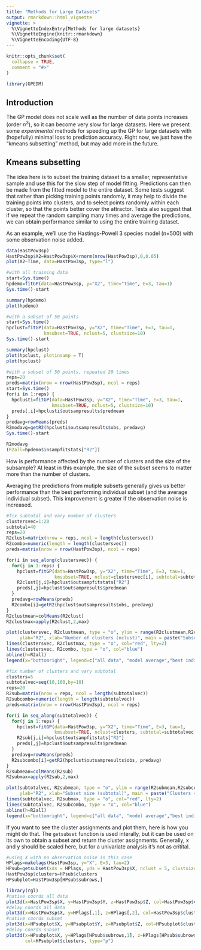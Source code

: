 ```yaml
---
title: "Methods for Large Datasets"
output: rmarkdown::html_vignette
vignette: >
  %\VignetteIndexEntry{Methods for large datasets}
  %\VignetteEngine{knitr::rmarkdown}
  %\VignetteEncoding{UTF-8}
---
```


```r
knitr::opts_chunk$set(
  collapse = TRUE,
  comment = "#>"
)
```

```r
library(GPEDM)
```

## Introduction

The GP model does not scale well as the number of data points increases (order $n^3$), so it can become very slow for large datasets. Here we present some *experimental* methods for speeding up the GP for large datasets with (hopefully) minimal loss to prediction accuracy. Right now, we just have the "kmeans subsetting" method, but may add more in the future.

## Kmeans subsetting

The idea here is to subset the training dataset to a smaller, representative sample and use this for the slow step of model fitting. Predictions can then be made from the fitted model to the entire dataset. Some tests suggest that rather than picking training points randomly, it may help to divide the training points into clusters, and to select points randomly within each cluster, so that the points better cover the attractor. Tests also suggest that if we repeat the random sampling many times and average the predictions, we can obtain performance similar to using the entire training dataset. 

As an example, we'll use the Hastings-Powell 3 species model (n=500) with some observation noise added.

```r
data(HastPow3sp)
HastPow3sp$X2=HastPow3sp$X+rnorm(nrow(HastPow3sp),0,0.05)
plot(X2~Time, data=HastPow3sp, type="l")

#with all training data
start=Sys.time()
hpdemo=fitGP(data=HastPow3sp, y="X2", time="Time", E=3, tau=1)
Sys.time()-start

summary(hpdemo)
plot(hpdemo)

#with a subset of 50 points
start=Sys.time()
hpclust=fitGP(data=HastPow3sp, y="X2", time="Time", E=3, tau=1, 
              kmsubset=TRUE, nclust=5, clustsize=10)
Sys.time()-start

summary(hpclust)
plot(hpclust, plotinsamp = T)
plot(hpclust)

#with a subset of 50 points, repeated 20 times
reps=20
preds=matrix(nrow = nrow(HastPow3sp), ncol = reps)
start=Sys.time()
for(i in 1:reps) {
  hpclusti=fitGP(data=HastPow3sp, y="X2", time="Time", E=3, tau=1, 
                 kmsubset=TRUE, nclust=5, clustsize=10)
  preds[,i]=hpclusti$outsampresults$predmean
}
predavg=rowMeans(preds)
R2modavg=getR2(hpclusti$outsampresults$obs, predavg)
Sys.time()-start

R2modavg
(R2all=hpdemo$insampfitstats["R2"])
```

How is performance affected by the number of clusters and the size of the subsample? At least in this example, the size of the subset seems to matter more than the number of clusters. 

Averaging the predictions from mutiple subsets generally gives us better performance than the best performing individual subset (and the average individual subset). This improvement is greater if the observation noise is increased.

```r
#fix subtotal and vary number of clusters
clustersvec=1:20
subtotal=40
reps=20
R2clust=matrix(nrow = reps, ncol = length(clustersvec))
R2combo=numeric(length = length(clustersvec))
preds=matrix(nrow = nrow(HastPow3sp), ncol = reps)

for(i in seq_along(clustersvec)) {
  for(j in 1:reps) {
    hpclust=fitGP(data=HastPow3sp, y="X2", time="Time", E=3, tau=1, 
                  kmsubset=TRUE, nclust=clustersvec[i], subtotal=subtotal)
    R2clust[j,i]=hpclust$outsampfitstats["R2"]
    preds[,j]=hpclust$outsampresults$predmean
  }
  predavg=rowMeans(preds)
  R2combo[i]=getR2(hpclust$outsampresults$obs, predavg)
}
R2clustmean=colMeans(R2clust)
R2clustmax=apply(R2clust,2,max)

plot(clustersvec, R2clustmean, type = "o", ylim = range(R2clustmean,R2combo,R2all), col="red",
     ylab="R2", xlab="Number of clusters (nclust)", main = paste("Subset size = ", subtotal))
lines(clustersvec, R2clustmax, type = "o", col="red", lty=2)
lines(clustersvec, R2combo, type = "o", col="blue")
abline(h=R2all)
legend(x="bottomright", legend=c("all data", "model average","best indiv model", "average indiv model"), lty=c(1,1,2,1), col=c("black","blue","red","red"))
```


```r
#fix number of clusters and vary subtotal
clusters=5
subtotalvec=seq(10,100,by=10)
reps=20
R2sub=matrix(nrow = reps, ncol = length(subtotalvec))
R2subcombo=numeric(length = length(subtotalvec))
preds=matrix(nrow = nrow(HastPow3sp), ncol = reps)

for(i in seq_along(subtotalvec)) {
  for(j in 1:reps) {
    hpclust=fitGP(data=HastPow3sp, y="X2", time="Time", E=3, tau=1, 
                  kmsubset=TRUE, nclust=clusters, subtotal=subtotalvec[i])
    R2sub[j,i]=hpclust$outsampfitstats["R2"]
    preds[,j]=hpclust$outsampresults$predmean
  }
  predavg=rowMeans(preds)
  R2subcombo[i]=getR2(hpclust$outsampresults$obs, predavg)
}
R2submean=colMeans(R2sub)
R2submax=apply(R2sub,2,max)

plot(subtotalvec, R2submean, type = "o", ylim = range(R2submean,R2subcombo), col="red",
     ylab="R2", xlab="Subset size (subtotal)", main = paste("Clusters = ", clusters))
lines(subtotalvec, R2submax, type = "o", col="red", lty=2)
lines(subtotalvec, R2subcombo, type = "o", col="blue")
abline(h=R2all)
legend(x="bottomright", legend=c("all data", "model average","best indiv model", "average indiv model"), lty=c(1,1,2,1), col=c("black","blue","red","red"))
```

If you want to see the cluster assignments and plot them, here is how you might do that. The `getsubset` function is used interally, but it can be used on its own to obtain a subset and return the cluster assignments. Generally, x and y should be scaled here, but for a univariate analysis it's not as critital.

```r
#using X with no observation noise in this case
HPlags=makelags(HastPow3sp, y="X", E=3, tau=2)
HPsub=getsubset(xds = HPlags, yds = HastPow3sp$X, nclust = 5, clustsize = 10, returnclusters = T)
HastPow3sp$clusters=HPsub$clusters
HPsubplot=HastPow3sp[HPsub$subrows,]

library(rgl)
#native coords all data
plot3d(x=HastPow3sp$X, y=HastPow3sp$Y, z=HastPow3sp$Z, col=HastPow3sp$clusters, type="p")
#delay coords all data
plot3d(x=HastPow3sp$X, y=HPlags[,1], z=HPlags[,2], col=HastPow3sp$clusters, type="p")
#native coords subset
plot3d(x=HPsubplot$X, y=HPsubplot$Y, z=HPsubplot$Z, col=HPsubplot$clusters, type="p")
#delay coords subset
plot3d(x=HPsubplot$X, y=HPlags[HPsub$subrows,1], z=HPlags[HPsub$subrows,2], 
       col=HPsubplot$clusters, type="p")
```
